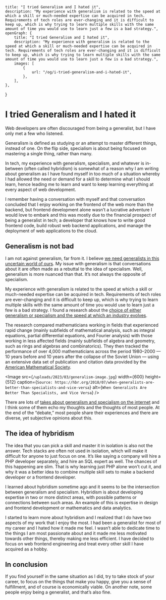     title: "I tried Generalism and I hated it",
	description: "My experience with generalism is related to the speed at which a skill or much-needed expertise can be acquired in tech. Requirements of tech roles are ever-changing and it is difficult to keep up, which is why trying to learn multiple skills with the same amount of time you would use to learn just a few is a bad strategy.",
    openGraph: {
        title: "I tried Generalism and I hated it",
	    description: "My experience with generalism is related to the speed at which a skill or much-needed expertise can be acquired in tech. Requirements of tech roles are ever-changing and it is difficult to keep up, which is why trying to learn multiple skills with the same amount of time you would use to learn just a few is a bad strategy.",
        images: [
            {
                url: "/og/i-tried-generalism-and-i-hated-it",
            },
        ],
    },
}

# I tried Generalism and I hated it

Web developers are often discouraged from being a generalist, but I have only met a few who listened.

Generalism is defined as studying or an attempt to master different things, instead of one. On the
flip side, specialism is about being focused on mastering a single thing, rather than many.

In tech, my experience with generalism, specialism, and whatever is in-between (often called hybridism)
is somewhat of a reason why I am writing about generalism as I have found myself in too much of a
situation whereby I had allowed the need or demand for a skill to determine what I should learn, hence
leading me to learn and want to keep learning everything at every aspect of web development.

I remember having a conversation with myself and that conversation concluded that I  enjoy working on
the frontend of the web more than the backend, but frontend development alone wasn’t a lucrative
adventure I would love to embark and this was mostly due to the financial prospect of being a
generalist in tech; a developer that knows how to write good frontend code, build robust web backend
applications, and manage the deployment of web applications to the cloud.

## Generalism is not bad

I am not against generalism, far from it. I believe [we need generalists in this uncertain world of ours](https://www.youtube.com/watch?v=jfrl62sD9YY).
My issue with generalism is that conversations about it are often made as a rebuttal to the idea of specialism.
Well, generalism is more nuanced than that. It’s not always the opposite of specialism.

My experience with generalism is related to the speed at which a skill or much-needed expertise can be
acquired in tech. Requirements of tech roles are ever-changing and it is difficult to keep up, which is
why trying to learn multiple skills with the same amount of time you would use to learn just a few is a
bad strategy. I found a research about the [choice of either generalism or specialism and the speed at which an industry evolves](https://hbr.org/2018/07/when-generalists-are-better-than-specialists-and-vice-versa).

The research compared mathematicians working in fields that experienced rapid change
(mainly subfields of mathematical analysis, such as integral equations, partial differential equations, and Fourier analysis)
with those working in less affected fields (mainly subfields of algebra and geometry, such as rings and algebras and combinatorics).
They then tracked the performance of over 4,000 mathematicians across the period 1980–2000 — 10 years before and 10 years after the
collapse of the Soviet Union — using an extensive data set of publication and citation data provided by the [American Mathematical Society](https://www.ams.org/home/page).

<Image
	src={`/uploads/2023/03/generalism-image.jpg`}
	width={600}
	height={512}
	caption={`Source: https://hbr.org/2018/07/when-generalists-are-better-than-specialists-and-vice-versa`}
	alt={`When Generalists Are Better Than Specialists, and Vice Versa`}
/>

There are lots of [takes about generalism and specialism on the internet](https://www.quora.com/As-a-developer-do-you-want-to-be-a-generalist-or-specialist-Why)
and I think some of them echo my thoughts and the thoughts of most people. At the end of the “debate,”
most people share their experiences and there are diverse, yet subjective opinions about this.

## The idea of hybridism

The idea that you can pick a skill and master it in isolation is also not the answer. Tech stacks are
often not used in isolation, which will make it difficult for anyone to just focus on one. It’s like
saying a company will hire a PHP developer separately, and hire an SQL expert as well. The chances of
this happening are slim. That is why learning just PHP alone won’t cut it, and why it was a better idea
to combine multiple skill sets to make a backend developer or a frontend developer.

I learned about hybridism sometime ago and it seems to be the intersection between generalism and
specialism. Hybridism is about developing expertise in two or more distinct areas, with possible
patterns or connections between such areas. An example of this is expertise in design and frontend
development or mathematics and data analytics.

I started to learn more about hybridism and I realized that I do have two aspects of my work that I enjoy
the most. I had been a generalist for most of my career and I hated how it made me feel. I wasn’t able to
dedicate time to the things I am most passionate about and it made me less motivated towards other things,
thereby making me less efficient. I have decided to focus on web frontend engineering and treat every other
skill I have acquired as a hobby.

## In conclusion

If you find yourself in the same situation as I did, try to take stock of your
career, to focus on the things that make you happy, give you a sense of fulfillment, and of course is economically viable.
On another note, some people enjoy being a generalist, and that’s also fine.

